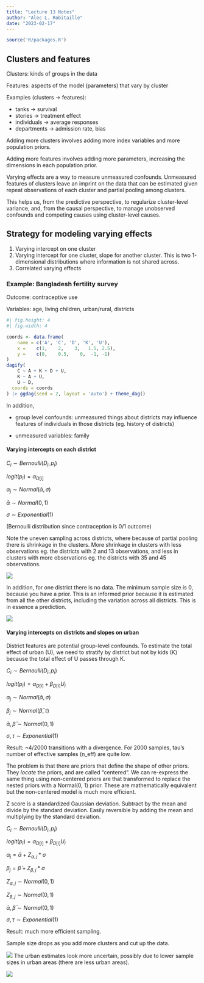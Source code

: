 ```yaml
---
title: "Lecture 13 Notes"
author: "Alec L. Robitaille"
date: "2023-02-17"
---
```


```r
source('R/packages.R')
```


<!--
Options at this stage of the material:

- return to the start
- skim and index
- pick and choose topics
- Bayesian flow

or 
- stop and engage in your own research and come back here when you hit a wall
-->

## Clusters and features

Clusters: kinds of groups in the data

Features: aspects of the model (parameters) that vary by cluster

Examples (clusters -> features): 

- tanks -> survival
- stories -> treatment effect
- individuals -> average responses
- departments -> admission rate, bias


Adding more clusters involves adding more index variables and more population
priors.

Adding more features involves adding more parameters, increasing the dimensions
in each population prior.


Varying effects are a way to measure unmeasured confounds. Unmeasured features
of clusters leave an imprint on the data that can be estimated given
repeat observations of each cluster and partial pooling among clusters. 

This helps us, from the predictive perspective, to regularize cluster-level 
variance, and, from the causal perspective, to manage unobserved confounds
and competing causes using cluster-level causes. 


## Strategy for modeling varying effects 

1. Varying intercept on one cluster
1. Varying intercept for one cluster, slope for another cluster. This
is two 1-dimensional distributions where information is not shared across. 
1. Correlated varying effects






### Example: Bangladesh fertility survey

Outcome: contraceptive use

Variables: age, living children, urban/rural, districts

```r
#| fig.height: 4
#| fig.width: 4 

coords <- data.frame(
	name = c('A', 'C', 'D', 'K', 'U'),
	x =    c(1,    2,    3,   1.5, 2.5),
	y =    c(0,    0.5,    0,  -1, -1)
)
dagify(
	C ~ A + K + D + U,
	K ~ A + U,
	U ~ D,
  coords = coords
) |> ggdag(seed = 2, layout = 'auto') + theme_dag()
```



In addition,

- group level confounds: unmeasured things about districts may influence features
of individuals in those districts (eg. history of districts)

- unmeasured variables: family


#### Varying intercepts on each district

$C_{i} \sim Bernoulli(D_{i}, p_{i})$

$logit(p_{i}) = \alpha_{D[i]}$

$\alpha_{j} \sim Normal(\bar{\alpha}, \sigma)$

$\bar{\alpha} \sim Normal(0, 1)$

$\sigma \sim  Exponential(1)$


(Bernoulli distribution since contraception is 0/1 outcome)


Note the uneven sampling across districts, where because of partial pooling
there is shrinkage in the clusters. More shrinkage in clusters with less
observations eg. the districts with 2 and 13 observations, and less in clusters
with more observations eg. the districts with 35 and 45 observations. 

![](../graphics/stat_rethinking_l13_slide42.png)

In addition, for one district there is no data. The minimum sample size is 0, 
because you have a prior. This is an informed prior because it is estimated
from all the other districts, including the variation across all districts. 
This is in essence a prediction. 

![](../graphics/stat_rethinking_l13_slide43.png)


#### Varying intercepts on districts and slopes on urban

District features are potential group-level confounds. To estimate the 
total effect of urban (U), we need to stratify by district but not
by kids (K) because the total effect of U passes through K. 

$C_{i} \sim Bernoulli(D_{i}, p_{i})$

$logit(p_{i}) = \alpha_{D[i]} + \beta_{D[i]}U_{i}$

$\alpha_{j} \sim Normal(\bar{\alpha}, \sigma)$

$\beta_{j} \sim Normal(\bar{\beta}, \tau)$

$\bar{\alpha}, \bar{\beta} \sim Normal(0, 1)$

$\sigma, \tau \sim  Exponential(1)$


Result: ~4/2000 transitions with a divergence. For 2000 samples, tau's 
number of effective samples (n_eff) are quite low. 

The problem is that there are priors that define the shape of other priors. 
They *locate* the priors, and are called "centered". We can re-express the 
same thing using non-centered priors are that transformed to replace
the nested priors with a Normal(0, 1) prior. These are mathematically equivalent
but the non-centered model is much more efficient. 

Z score is a standardized Gaussian deviation. Subtract by the mean and divide by
the standard deviation. Easily reversible by adding the mean and multiplying 
by the standard deviation. 


$C_{i} \sim Bernoulli(D_{i}, p_{i})$

$logit(p_{i}) = \alpha_{D[i]} + \beta_{D[i]}U_{i}$

$\alpha_{j} = \bar{\alpha} + Z_{\alpha, j} * \sigma$

$\beta_{j} = \bar{\beta} + Z_{\beta, j} * \sigma$

$Z_{\alpha, j} \sim Normal(0, 1)$

$Z_{\beta, j} \sim Normal(0, 1)$

$\bar{\alpha}, \bar{\beta} \sim Normal(0, 1)$

$\sigma, \tau \sim  Exponential(1)$


Result: much more efficient sampling. 


Sample size drops as you add more clusters and cut up the data. 

![](../graphics/stat_rethinking_l13_slide63.png)
The urban estimates look more uncertain, possibly due to lower sample sizes
in urban areas (there are less urban areas).

![](../graphics/stat_rethinking_l13_slide64.png)
